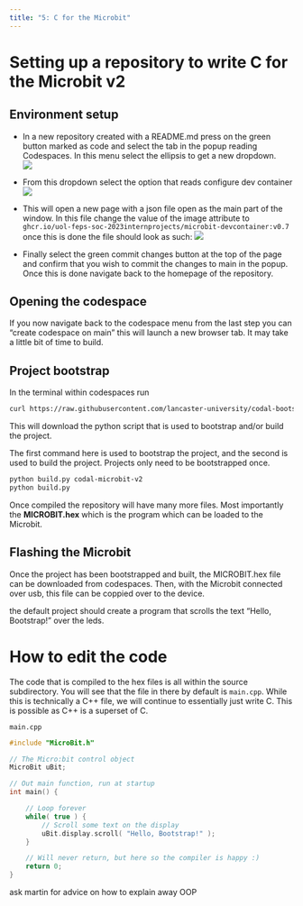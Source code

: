```yaml
---
title: "5: C for the Microbit"
---
```


# Setting up a repository to write C for the Microbit v2

## Environment setup
- In a new repository created with a README.md press on the green button marked as code and select the tab in the popup reading Codespaces. In this menu select the ellipsis to get a new dropdown.  
![](/img/github_code.png)  

- From this dropdown select the option that reads configure dev container  
![](/img/config-dec-cont.png)

- This will open a new page with a json file open as the main part of the window. In this file change the value of the image attribute to `ghcr.io/uol-feps-soc-2023internprojects/microbit-devcontainer:v0.7` once this is done the file should look as such:
![](/img/devcontainer-json-example.png)

- Finally select the green commit changes button at the top of the page and confirm that you wish to commit the changes to main in the popup. Once this is done navigate back to the homepage of the repository.

## Opening the codespace
If you now navigate back to the codespace menu from the last step you can "create codespace on main" this will launch a new browser tab. It may take a little bit of time to build.

## Project bootstrap
In the terminal within codespaces run   
``` bash
curl https://raw.githubusercontent.com/lancaster-university/codal-bootstrap/main/build.py > build.py
```
This will download the python script that is used to bootstrap and/or build the project.

The first command here is used to bootstrap the project, and the second is used to build the project. Projects only need to be bootstrapped once.
``` default
python build.py codal-microbit-v2
python build.py
```
Once compiled the repository will have many more files. Most importantly the **MICROBIT.hex** which is the program which can be loaded to the Microbit.

## Flashing the Microbit
Once the project has been bootstrapped and built, the MICROBIT.hex file can be downloaded from codespaces. Then, with the Microbit connected over usb, this file can be coppied over to the device.

the default project should create a program that scrolls the text "Hello, Bootstrap!" over the leds.

# How to edit the code
The code that is compiled to the hex files is all within the source subdirectory. You will see that the file in there by default is `main.cpp`. While this is technically a C++ file, we will continue to essentially just write C. This is possible as C++ is a superset of C. 

`main.cpp`
``` cpp
#include "MicroBit.h"

// The Micro:bit control object
MicroBit uBit;

// Out main function, run at startup
int main() {

    // Loop forever
    while( true ) {
        // Scroll some text on the display
        uBit.display.scroll( "Hello, Bootstrap!" );
    }

    // Will never return, but here so the compiler is happy :)
    return 0;
}
```

ask martin for advice on how to explain away OOP

